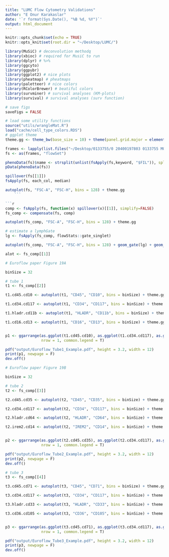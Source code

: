 ```yaml
---
title: "LUMC Flow Cytometry Validations"
author: "E Onur Karakaslar"
date: '`r format(Sys.Date(), "%B %d, %Y")`'
output: html_document
---
```


```r
knitr::opts_chunk$set(echo = TRUE)
knitr::opts_knit$set(root.dir = "~/Desktop/LUMC/")
```

```r
library(MuSiC) # deconvolution methodq
library(xbioc) # required for MusiC to run
library(dplyr) # %>%
library(ggcyto)
library(ggpubr)
library(ggplot2) # nice plots
library(pheatmap) # pheatmaps
library(paletteer) # nice colors
library(RColorBrewer) # beatiful colors
library(survminer) # survival analyses (KM-plots)
library(survival) # survival analyses (surv function)

# save figs 
saveFigs = FALSE

# load some utility functions
source("utils/wrangleMat.R") 
load("cache/cell_type_colors.RDS")
# ggplot theme
theme.gg <- theme_bw(base_size = 10) + theme(panel.grid.major = element_blank(), panel.grid.minor = element_blank())
```


```r
frames <- lapply(list.files("~/Desktop/0133755/0 20400197803 0133755 MOL VBE BBM 4/",full.names = T), read.FCS)
fs <- as(frames, "flowSet")

phenoData(fs)$name <- strsplit(unlist(fsApply(fs,keyword, "$FIL")), split = " ", fixed = T) %>% sapply(function(x){x[length(x)]})
pData(phenoData(fs))

spillover(fs[[1]])
fsApply(fs, each_col, median)
```

```r
autoplot(fs, "FSC-A", "FSC-H", bins = 128) + theme.gg
    ```

```r
comp <- fsApply(fs, function(x) spillover(x)[[1]], simplify=FALSE)
fs_comp <- compensate(fs, comp)

autoplot(fs_comp, "FSC-A", "FSC-H", bins = 128) + theme.gg
```


```r
# estimate a lymphGate
lg <- fsApply(fs_comp, flowStats::gate_singlet)

autoplot(fs_comp, "FSC-A", "FSC-H", bins = 128) + geom_gate(lg) + geom_stats() + theme.gg
```
```r
alot <- fs_comp[[1]]
```

```r
# Euroflow paper Figure 19A

binSize = 32

# tube 1
t1 <- fs_comp[[2]]

t1.cd45.cd10 <- autoplot(t1, "CD45", "CD10", bins = binSize) + theme.gg + scale_x_log10() + scale_y_log10()

t1.cd34.cd117 <- autoplot(t1, "CD34", "CD117", bins = binSize) + theme.gg + scale_x_log10() + scale_y_log10()

t1.hladr.cd11b <- autoplot(t1, "HLADR", "CD11b", bins = binSize) + theme.gg + scale_x_log10() + scale_y_log10()

t1.cd16.cd13 <- autoplot(t1, "CD16", "CD13", bins = binSize) + theme.gg + scale_x_log10() + scale_y_log10()


p1 <- ggarrange(as.ggplot(t1.cd45.cd10), as.ggplot(t1.cd34.cd117), as.ggplot(t1.hladr.cd11b), as.ggplot(t1.cd16.cd13), 
                nrow = 1, common.legend = T)

pdf("output/Euroflow_Tube1_Example.pdf", height = 3.2, width = 12)
print(p1, newpage = F)
dev.off()

```
```r

# Euroflow paper Figure 19B

binSize = 32

# tube 2
t2 <- fs_comp[[3]]

t2.cd45.cd35 <- autoplot(t2, "CD45", "CD35", bins = binSize) + theme.gg + scale_x_log10() + scale_y_log10()

t2.cd34.cd117 <- autoplot(t2, "CD34", "CD117", bins = binSize) + theme.gg + scale_x_log10() + scale_y_log10()

t2.hladr.cd64 <- autoplot(t2, "HLADR", "CD64", bins = binSize) + theme.gg + scale_x_log10() + scale_y_log10()

t2.irem2.cd14 <- autoplot(t2, "IREM2", "CD14", bins = binSize) + theme.gg + scale_x_log10() + scale_y_log10()


p2 <- ggarrange(as.ggplot(t2.cd45.cd35), as.ggplot(t2.cd34.cd117), as.ggplot(t2.hladr.cd64), as.ggplot(t2.irem2.cd14), 
                nrow = 1, common.legend = T)

pdf("output/Euroflow_Tube2_Example.pdf", height = 3.2, width = 12)
print(p2, newpage = F)
dev.off()

```
```r


# tube 3
t3 <- fs_comp[[4]]

t3.cd45.cd71 <- autoplot(t3, "CD45", "CD71", bins = binSize) + theme.gg + scale_x_log10() + scale_y_log10()

t3.cd34.cd117 <- autoplot(t3, "CD34", "CD117", bins = binSize) + theme.gg + scale_x_log10() + scale_y_log10()

t3.hladr.cd33 <- autoplot(t3, "HLADR", "CD33", bins = binSize) + theme.gg + scale_x_log10() + scale_y_log10()

t3.cd36.cd105 <- autoplot(t3, "CD36", "CD105", bins = binSize) + theme.gg + scale_x_log10() + scale_y_log10()


p3 <- ggarrange(as.ggplot(t3.cd45.cd71), as.ggplot(t3.cd34.cd117), as.ggplot(t3.hladr.cd33), as.ggplot(t3.cd36.cd105), 
                nrow = 1, common.legend = T)

pdf("output/Euroflow_Tube3_Example.pdf", height = 3.2, width = 12)
print(p3, newpage = F)
dev.off()

```

